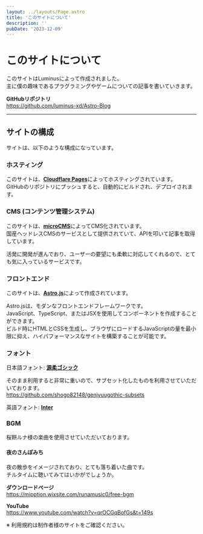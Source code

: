 ```yaml
---
layout: ../layouts/Page.astro
title: 'このサイトについて'
description: ''
pubDate: '2023-12-09'
---
```


# このサイトについて

このサイトはLuminusによって作成されました。  
主に僕の趣味であるプラグラミングやゲームについての記事を書いていきます。

**GitHubリポジトリ**  
https://github.com/luminus-xd/Astro-Blog

---

## サイトの構成

サイトは、以下のような構成になっています。

### ホスティング

このサイトは、[**Cloudflare Pages**](https://www.cloudflare.com/ja-jp/developer-platform/pages/)によってホスティングされています。  
GitHubのリポジトリにプッシュすると、自動的にビルドされ、デプロイされます。

### CMS (コンテンツ管理システム)

このサイトは、[**microCMS**](https://microcms.io/)によってCMS化されています。  
国産ヘッドレスCMSのサービスとして提供されていて、APIを叩いて記事を取得しています。

活発に開発が進んでおり、ユーザーの要望にも柔軟に対応してくれるので、とても気に入っているサービスです。

### フロントエンド

このサイトは、[**Astro.js**](https://astro.build/)によって作成されています。

Astro.jsは、モダンなフロントエンドフレームワークです。  
JavaScript、TypeScript、またはJSXを使用してコンポーネントを作成することができます。  
ビルド時にHTMLとCSSを生成し、ブラウザにロードするJavaScriptの量を最小限に抑え、ハイパフォーマンスなサイトを構築することが可能です。

### フォント

日本語フォント: [**源柔ゴシック**](http://jikasei.me/font/genjyuu/)

そのまま利用すると非常に重いので、サブセット化したものを利用させていただいております。  
https://github.com/shogo82148/genjyuugothic-subsets

英語フォント: [**Inter**](https://rsms.me/inter/)

### BGM

桜餅ルナ様の楽曲を使用させていただいております。

#### 夜のさんぽみち

夜の散歩をイメージされており、とても落ち着いた曲です。  
チルタイムに聴いてみてはいかがでしょうか。

**ダウンロードページ**  
https://mipption.wixsite.com/runamusic0/free-bgm

**YouTube**  
https://www.youtube.com/watch?v=qrOCGqBofGs&t=149s

※ 利用規約は制作者様のサイトをご確認ください。
